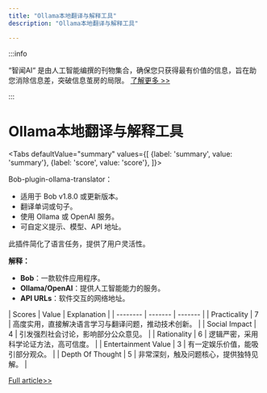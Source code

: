 ```yaml
---
title: "Ollama本地翻译与解释工具"
description: "Ollama本地翻译与解释工具"

---
```



:::info

“智闻AI“ 是由人工智能编撰的刊物集合，确保您只获得最有价值的信息，旨在助您消除信息差，突破信息茧房的局限。  [了解更多 >>](/)

:::

# Ollama本地翻译与解释工具


<Tabs
	defaultValue="summary"
	values={[
	{label: 'summary', value: 'summary'},
	{label: 'score', value: 'score'},
]}>
<TabItem value="summary">


Bob-plugin-ollama-translator：
- 适用于 Bob v1.8.0 或更新版本。
- 翻译单词或句子。
- 使用 Ollama 或 OpenAI 服务。
- 可自定义提示、模型、API 地址。

此插件简化了语言任务，提供了用户灵活性。

**解释：**
- **Bob**：一款软件应用程序。
- **Ollama/OpenAI**：提供人工智能能力的服务。
- **API URLs**：软件交互的网络地址。
</TabItem>
<TabItem value="score">
	| Scores     | Value   | Explanation |
	| -------- | ------- | ------- |
	| Practicality  | 7    | 高度实用，直接解决语言学习与翻译问题，推动技术创新。    |
	| Social Impact | 4     | 引发强烈社会讨论，影响部分公众意见。    |
	| Rationality    | 6    | 逻辑严密，采用科学论证方法，高可信度。    |
	| Entertainment Value    | 3    | 有一定娱乐价值，能吸引部分观众。    |
	| Depth Of Thought    | 5    | 非常深刻，触及问题核心，提供独特见解。    |
</TabItem>
</Tabs>

[Full article>>](https://github.com/ruanyf/weekly/issues/5015)
